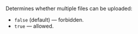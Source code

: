 Determines whether multiple files can be uploaded:

- `false` (default) — forbidden.
- `true` — allowed.
